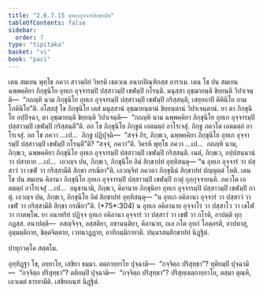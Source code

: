 ```yaml
---
title: "2.6.7.15 อุทเกอุจฺจารสิกฺขาปท"
tableOfContents: false
sidebar:
  order: 7
type: "tipitaka"
basket: "vi"
book: "paci"
---
```



<DynamicBreadcrumb />

<Division number="1241" book="paci">

<Paragraph number="3568" book="paci">
เตน สมเยน พุทฺโธ ภควา สาวตฺถิยํ วิหรติ เชตวเน อนาถปิณฺฑิกสฺส อาราเม. เตน โข ปน สมเยน ฉพฺพคฺคิยา ภิกฺขุนิโย อุทเก อุจฺจารมฺปิ ปสฺสาวมฺปิ เขฬมฺปิ กโรนฺติ. มนุสฺสา อุชฺฌายนฺติ ขิยฺยนฺติ วิปาเจนฺติ—  “กถญฺหิ นาม ภิกฺขุนิโย อุทเก อุจฺจารมฺปิ ปสฺสาวมฺปิ เขฬมฺปิ กริสฺสนฺติ, เสยฺยถาปิ คิหินิโย กามโภคินิโย”ติ.
</Paragraph>

<Paragraph number="3569" book="paci">
อโสฺสสุํ โข ภิกฺขุนิโย เตสํ มนุสฺสานํ อุชฺฌายนฺตานํ ขิยฺยนฺตานํ วิปาเจนฺตานํ. ยา ตา ภิกฺขุนิโย อปฺปิจฺฉา, ตา อุชฺฌายนฺติ ขิยฺยนฺติ วิปาเจนฺติ—  “กถญฺหิ นาม ฉพฺพคฺคิยา ภิกฺขุนิโย อุทเก อุจฺจารมฺปิ ปสฺสาวมฺปิ เขฬมฺปิ กริสฺสนฺตี”ติ. อถ โข ภิกฺขุนิโย ภิกฺขูนํ เอตมตฺถํ อาโรเจสุํ. ภิกฺขู ภควโต เอตมตฺถํ อาโรเจสุํ. อถ โข ภควา …เป…  ภิกฺขู ปฏิปุจฺฉิ—  “สจฺจํ กิร, ภิกฺขเว, ฉพฺพคฺคิยา ภิกฺขุนิโย อุทเก อุจฺจารมฺปิ ปสฺสาวมฺปิ เขฬมฺปิ กโรนฺตี”ติ? “สจฺจํ, ภควา”ติ. วิครหิ พุทฺโธ ภควา …เป…  กถญฺหิ นาม, ภิกฺขเว, ฉพฺพคฺคิยา ภิกฺขุนิโย อุทเก อุจฺจารมฺปิ ปสฺสาวมฺปิ เขฬมฺปิ กริสฺสนฺติ. เนตํ, ภิกฺขเว, อปฺปสนฺนานํ วา ปสาทาย …เป…  เอวญฺจ ปน, ภิกฺขเว, ภิกฺขุนิโย อิมํ สิกฺขาปทํ อุทฺทิสนฺตุ—
</Paragraph>

<Paragraph number="3570" book="paci">
<Emphasis>“น อุทเก อุจฺจารํ วา ปสฺสาวํ วา เขฬํ วา กริสฺสามีติ สิกฺขา กรณียา”</Emphasis>ติ.
</Paragraph>

<Paragraph number="3571" book="paci">
เอวญฺจิทํ ภควตา ภิกฺขุนีนํ สิกฺขาปทํ ปญฺญตฺตํ โหติ.
</Paragraph>

<Paragraph number="3572" book="paci">
เตน โข ปน สมเยน คิลานา ภิกฺขุนิโย อุทเก อุจฺจารมฺปิ ปสฺสาวมฺปิ เขฬมฺปิ กาตุํ กุกฺกุจฺจายนฺติ. ภควโต เอตมตฺถํ อาโรเจสุํ …เป…  อนุชานามิ, ภิกฺขเว, คิลานาย ภิกฺขุนิยา อุทเก อุจฺจารมฺปิ ปสฺสาวมฺปิ เขฬมฺปิ กาตุํ. เอวญฺจ ปน, ภิกฺขเว, ภิกฺขุนิโย อิมํ สิกฺขาปทํ อุทฺทิสนฺตุ—
</Paragraph>

<Paragraph number="3573" book="paci">
<Emphasis>“น อุทเก อคิลานา อุจฺจารํ วา ปสฺสาวํ วา เขฬํ วา กริสฺสามีติ สิกฺขา กรณียา”</Emphasis>ติ. (*75*:<Emphasis>304</Emphasis>)
</Paragraph>

<Paragraph number="3574" book="paci">
น อุทเก อคิลานาย อุจฺจาโร วา ปสฺสาโว วา เขโฬ วา กาตพฺโพ. ยา อนาทริยํ ปฏิจฺจ อุทเก อคิลานา อุจฺจารํ วา ปสฺสาวํ วา เขฬํ วา กโรติ, อาปตฺติ ทุกฺกฏสฺส.
</Paragraph>

<Paragraph number="3575" book="paci">
อนาปตฺติ—  อสญฺจิจฺจ, อสฺสติยา, อชานนฺติยา, คิลานาย, ถเล กโต อุทกํ โอตฺถรติ, อาปทาสุ, อุมฺมตฺติกาย, ขิตฺตจิตฺตาย, เวทนาฏฺฏาย, อาทิกมฺมิกายาติ.

</Paragraph>
</Division>

<Paragraph number="3576" type="center" book="paci">
ปนฺนรสมสิกฺขาปทํ นิฏฺฐิตํ.

  
ปาทุกวคฺโค สตฺตโม.


</Paragraph>

<Paragraph number="3577" book="paci">
อุทฺทิฏฺฐา โข, อยฺยาโย, เสขิยา ธมฺมา. ตตฺถายฺยาโย ปุจฺฉามิ—  “กจฺจิตฺถ ปริสุทฺธา”? ทุติยมฺปิ ปุจฺฉามิ—  “กจฺจิตฺถ ปริสุทฺธา”? ตติยมฺปิ ปุจฺฉามิ—  “กจฺจิตฺถ ปริสุทฺธา”? ปริสุทฺเธตฺถายฺยาโย, ตสฺมา ตุณฺหี, เอวเมตํ ธารยามีติ.

</Paragraph>

<Paragraph number="3578" type="center" book="paci">
เสขิยกณฺฑํ นิฏฺฐิตํ.
</Paragraph>